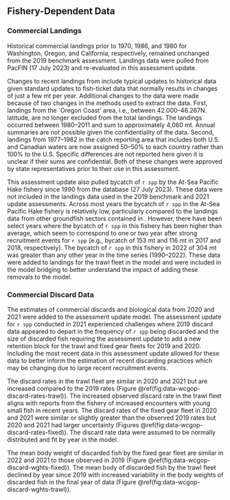 ## Fishery-Dependent Data

### Commercial Landings {#commercial-landings}

Historical commercial landings prior to 1970, 1986, and 1980 for Washington, Oregon, and California, respectively, remained unchanged from the 2019 benchmark assessment. Landings data were pulled from PacFIN (17 July 2023) and re-evaluated in this assessment update.  

Changes to recent landings from \gls{pacfin} include typical updates to historical data given standard updates to fish-ticket data that normally results in changes of just a few mt per year. Additional changes to the data were made because of two changes in the methods used to extract the data. First, landings from the `Oregon Coast' \glsentrylong{inpfc} area, i.e., between 42.000--46.267\textdegree N. latitude, are no longer excluded from the total landings. The landings occurred between 1980--2011 and sum to approximately 4,060 mt. Annual summaries are not possible given the confidentiality of the data. Second, landings from 1977--1982 in the catch reporting area that includes both U.S. and Canadian waters are now assigned 50--50\% to each country rather than 100\% to the U.S. Specific differences are not reported here given it is unclear if their sums are confidential. Both of these changes were approved by state representatives prior to their use in this assessment.

This assessment update also pulled bycatch of `r spp` by the At-Sea Pacific Hake fishery since 1990 from the \gls{afsc} \gls{norpac} database (27 July 2023). These data were not included in the landings data used in the 2019 benchmark and 2021 update assessments. Across most years the bycatch of `r spp` in the At-Sea Pacific Hake fishery is relatively low, particularly compared to the landings data from other groundfish sectors contained in \gls{pacfin}.  However, there have been select years where the bycatch of `r spp` in this fishery has been higher than average, which seem to correspond to one or two year after strong recruitment events for `r spp` (e.g., bycatch of 153 mt and 116 mt in 2017 and 2018, respectively).  The bycatch of `r spp` in this fishery in 2022 of 304 mt was greater than any other year in the time series (1990--2022).  These data were added to landings for the trawl fleet in the model and were included in the model bridging to better understand the impact of adding these removals to the model.  

### Commercial Discard Data

The \gls{wcgop} estimates of commercial discards and biological data from 2020 and 2021 were added to the assessment update model. The assessment update for `r spp` conducted in 2021 experienced challenges where 2019 discard data appeared to depart in the frequency of `r spp` being discarded and the size of discarded fish requiring the assessment update to add a new retention block for the trawl and fixed gear fleets for 2019 and 2020. Including the most recent \gls{wcgop} data in this assessment update allowed for these data to better inform the estimation of recent discarding practices which may be changing due to large recent recruitment events.

The discard rates in the trawl fleet are similar in 2020 and 2021 but are increased compared to the 2019 rates (Figure \@ref(fig:data-wcgop-discard-rates-trawl)). The increased observed discard rate in the trawl fleet aligns with reports from the fishery of increased encounters with young small fish in recent years. The discard rates of the fixed gear fleet in 2020 and 2021 were similar or slightly greater than the observed 2019 rates but 2020 and 2021 had larger uncertainty (Figures \@ref(fig:data-wcgop-discard-rates-fixed)). The discard rate data were assumed to be normally distributed and fit by year in the model.

The mean body weight of discarded fish by the fixed gear fleet are similar in 2022 and 2021 to those observed in 2019 (Figure \@ref(fig:data-wcgop-discard-wghts-fixed)). The mean body of discarded fish by the trawl fleet declined by year since 2019 with increased variability in the body weights of discarded fish in the final year of data (Figure \@ref(fig:data-wcgop-discard-wghts-trawl)).
